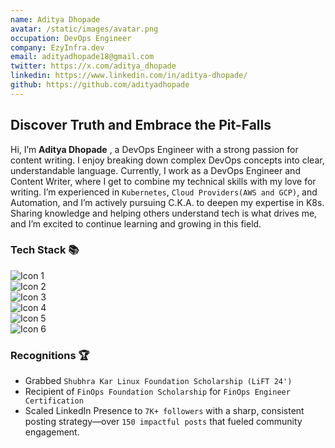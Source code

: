 ```yaml
---
name: Aditya Dhopade 
avatar: /static/images/avatar.png
occupation: DevOps Engineer
company: EzyInfra.dev
email: adityadhopade18@gmail.com
twitter: https://x.com/aditya_dhopade
linkedin: https://www.linkedin.com/in/aditya-dhopade/
github: https://github.com/adityadhopade
---
```


<div className="container">
  <div className="text-content">
    <h2>
      Discover <span className="highlight">Truth</span> and Embrace the <span className="highlight">Pit-Falls</span>
    </h2>
  </div>
  <div className="loader">
    <span></span>
  </div>
</div>


Hi, I’m **Aditya Dhopade** , a DevOps Engineer with a strong passion for content writing. I enjoy breaking down complex DevOps concepts into clear, understandable language. Currently, I work as a DevOps Engineer and Content Writer, where I get to combine my technical skills with my love for writing. I’m experienced in ``Kubernetes``, `Cloud Providers(AWS and GCP)`, and Automation, and I’m actively pursuing C.K.A. to deepen my expertise in K8s. Sharing knowledge and helping others understand tech is what drives me, and I’m excited to continue learning and growing in this field.


### Tech Stack 📚

  <div className="grid grid-cols-4 gap-4">
    <div className="flex justify-center items-center">
      <img src="/static/images/kubernetes-icon.png" alt="Icon 1" className="h-10 w-10" />
    </div>
    <div className="flex justify-center items-center">
      <img src="/static/images/docker-icon.png" alt="Icon 2" className="h-10 w-10" />
    </div>
    <div className="flex justify-center items-center">
      <img src="/static/images/aws-icon.png" alt="Icon 3" className="h-10 w-10" />
    </div>
    <div className="flex justify-center items-center">
      <img src="/static/images/gcp-icon.png" alt="Icon 4" className="h-10 w-10" />
    </div>
    <div className="flex justify-center items-center">
      <img src="/static/images/jenkins-icon.png" alt="Icon 5" className="h-10 w-10" />
    </div>
    <div className="flex justify-center items-center">
      <img src="/static/images/terraform-icon.png" alt="Icon 6" className="h-10 w-10" />
    </div>
  </div>

### Recognitions 🏆 
- Grabbed `Shubhra Kar Linux Foundation Scholarship (LiFT 24')`
- Recipient of `FinOps Foundation Scholarship` for `FinOps Engineer Certification`
- Scaled LinkedIn Presence to `7K+ followers` with a sharp, consistent posting strategy—over ``150 impactful posts`` that fueled community engagement.